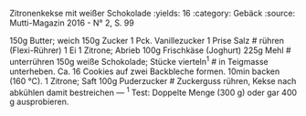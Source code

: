 Zitronenkekse mit weißer Schokolade
:yields: 16
:category: Gebäck
:source: Mutti-Magazin 2016 - N° 2,  S. 99

150g Butter; weich
150g Zucker
1 Pck. Vanillezucker
1 Prise Salz
# rühren (Flexi-Rührer)
1 Ei
1 Zitrone; Abrieb
100g Frischkäse (Joghurt)
225g Mehl
# unterrühren
150g weiße Schokolade; Stücke vierteln^1^
# in Teigmasse unterheben.
  Ca. 16 Cookies auf zwei Backbleche formen. 10min backen (160 °C).
1 Zitrone; Saft
100g  Puderzucker
# Zuckerguss rühren, Kekse nach abkühlen damit bestreichen
---
^1^ Test: Doppelte Menge (300 g) oder gar 400 g ausprobieren.

